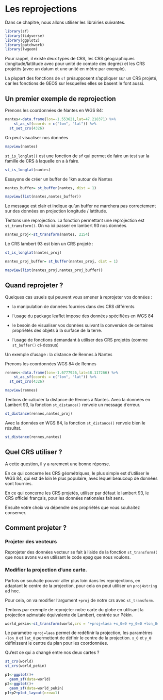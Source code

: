 # Les reprojections

Dans ce chapitre, nous allons utiliser les librairies suivantes.

```r
library(sf)
library(tidyverse)
library(ggplot2)
library(patchwork)
library(lwgeom)
```


Pour rappel, il existe deux types de CRS, les CRS géographiques (longitude/lattitude avec pour unité de compte des degrés) et les CRS projetés (avec un datum et une unité en mètre par exemple).

La plupart des fonctions de `sf` présupposent s'appliquer sur un CRS projeté, car les fonctions de GEOS sur lesquelles elles se basent le font aussi.

## Un premier exemple de reprojection

Prenons les coordonnées de Nantes en WGS 84: 

```r
nantes<-data.frame(lon=-1.553621,lat=47.218371) %>% 
    st_as_sf(coords = c("lon", "lat")) %>% 
  st_set_crs(4326)
```

On peut visualiser nos données

```r
mapview(nantes)
```


`st_is_longlat()` est une fonction de `sf` qui permet de faire un test sur la famille de CRS à laquelle on a à faire.

```r
st_is_longlat(nantes)
```

Essayons de créer un buffer de 1km autour de Nantes

```r
nantes_buffer= st_buffer(nantes, dist = 1)
```

```r
mapview(list(nantes,nantes_buffer))
```

Le message est clair et indique qu'un buffer ne marchera pas correctement sur des données en projection longitude / lattitude.

Tentons une reprojection. La fonction permettant une reprojection est `st_transform()`.
On va ici passer en lambert 93 nos données.

```r
nantes_proj<-st_transform(nantes, 2154)
```

Le CRS lambert 93 est bien un CRS projeté : 

```r
st_is_longlat(nantes_proj)
```

```r
nantes_proj_buffer= st_buffer(nantes_proj, dist = 1)
```

```r
mapview(list(nantes_proj,nantes_proj_buffer))
```

## Quand reprojeter ?

Quelques cas usuels qui peuvent vous amener à reprojeter vos données : 

- la manipulation de données fournies dans des CRS différents

- l'usage du package leaflet impose des données spécifiées en WGS 84

- le besoin de visualiser vos données suivant la conversion de certaines propriétés des objets à la surface de la terre.

- l'usage de fonctions demandant à utiliser des CRS projetés (comme `st_buffer()` ci-dessus)

Un exemple d'usage : la distance de Rennes à Nantes

Prenons les coordonnées WGS 84 de Rennes

```r
rennes<-data.frame(lon=-1.6777926,lat=48.117266) %>% 
    st_as_sf(coords = c("lon", "lat")) %>% 
  st_set_crs(4326)
```

```r
mapview(rennes)
```

Tentons de calculer la distance de Rennes à Nantes.
Avec la données en Lambert 93, la fonction `st_distance()` renvoie un message d'erreur.

```r
st_distance(rennes,nantes_proj)
```

Avec la données en WGS 84, la fonction `st_distance()` renvoie bien le résultat.

```r
st_distance(rennes,nantes)
```

## Quel CRS utiliser ?

A cette question, il y a rarement une bonne réponse.

En ce qui concerne les CRS géométriques, le plus simple est d'utiliser le WGS 84, qui est de loin le plus populaire, avec lequel beaucoup de données sont fournies.

En ce qui concerne les CRS projetés, utiliser par défaut le lambert 93, le CRS officiel français, pour les données nationales fait sens.

Ensuite votre choix va dépendre des propriétés que vous souhaitez conserver.

## Comment projeter ?

### Projeter des vecteurs

Reprojeter des données vecteur se fait à l'aide de la fonction `st_transform()` que nous avons vu en utilisant le code epsg que nous voulons.

### Modifier la projection d'une carte.

Parfois on souhaite pouvoir aller plus loin dans les reprojections, en adaptant le centre de la projection, pour cela on peut utiliser un `proj4string` ad hoc.

Pour cela, on va modifier l'argument `+proj` de notre crs avec `st_transform`.

Tentons par exemple de reprojeter notre carte du globe en utilisant la projection azimutale équivalente de Lambert, centrée sur Pékin.

```r
world_pekin<-st_transform(world,crs = "+proj=laea +x_0=0 +y_0=0 +lon_0=116 +lat_0=40")
```

Le paramètre `+proj=laea` permet de redéfinir la projection, les paramètres `+lon_0` et `lat_0` permettent de définir le centre de la projection. `x_0` et `y_0` définissent le centre du plan pour les coordonnées.

Qu'est ce qui a changé entre nos deux cartes ?

```r
st_crs(world)
st_crs(world_pekin)
```

```r
p1<-ggplot()+
  geom_sf(data=world)
p2<-ggplot()+
  geom_sf(data=world_pekin)
p1+p2+plot_layout(nrow=1)
```


